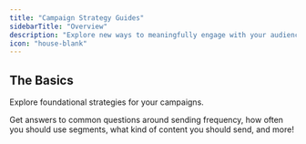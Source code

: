 ```yaml
---
title: "Campaign Strategy Guides"
sidebarTitle: "Overview"
description: "Explore new ways to meaningfully engage with your audience and increase your order rate."
icon: "house-blank"
---
```


## The Basics

Explore foundational strategies for your campaigns.

<Card title="Campaigns 101" icon="rocket" href="/docs/guides/campaigns/campaigns-101">
  Get answers to common questions around sending frequency, how often you should use segments, what kind of content you should send, and more!
</Card>